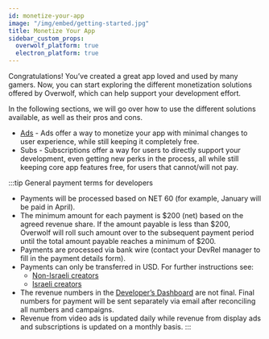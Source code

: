```yaml
---
id: monetize-your-app
image: "/img/embed/getting-started.jpg"
title: Monetize Your App
sidebar_custom_props:
  overwolf_platform: true
  electron_platform: true
---
```


Congratulations! You’ve created a great app loved and used by many gamers. Now, you can start
exploring the different monetization solutions offered by Overwolf, which can help support your development effort.

In the following sections, we will go over how to use the different solutions available, as well as their pros and cons.
- [Ads](monetize-your-app/ads-sdk/working-with-ads) - Ads offer a way to monetize your app with minimal changes to user experience, while still keeping it completely free.
- Subs - Subscriptions offer a way for users to directly support your development, even getting new perks in the process, all while
still keeping core app features free, for users that cannot/will not pay.

:::tip General payment terms for developers
* Payments will be processed based on NET 60 (for example, January will be paid in April).
* The minimum amount for each payment is $200 (net) based on the agreed revenue share. If the amount payable is less than $200, Overwolf will roll such amount over to the subsequent payment period until the total amount payable reaches a minimum of $200.
* Payments are processed via bank wire (contact your DevRel manager to fill in the payment details form).
* Payments can only be transferred in USD. For further instructions see:
  * [Non-Israeli creators](https://content.overwolf.com/ads/overwolf_payment_process_non_israeli_partners.pdf)
  * [Israeli creators](https://content.overwolf.com/ads/overwolf_payment_process_israeli_partners.pdf)
* The revenue numbers in the [Developer’s Dashboard](/tools/developers-console/all-applications/dashboard) are not final. Final numbers for payment will be sent separately via email after reconciling all numbers and campaigns.
* Revenue from video ads is updated daily while revenue from display ads and subscriptions is updated on a monthly basis. 
:::